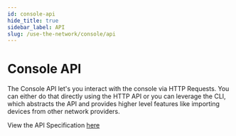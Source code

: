 ```yaml
---
id: console-api
hide_title: true
sidebar_label: API
slug: /use-the-network/console/api
---
```



# Console API

The Console API let's you interact with the console via HTTP Requests. You can
either do that directly using the HTTP API or you can leverage the CLI, which
abstracts the API and provides higher level features like importing devices from
other network providers.

View the API Specification [here](/api/console)
